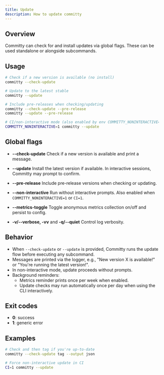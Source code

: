 ```yaml
---
title: Update
description: How to update committy
---
```


## Overview

Committy can check for and install updates via global flags. These can be used standalone or alongside subcommands.

## Usage

```bash
# Check if a new version is available (no install)
committy --check-update

# Update to the latest stable
committy --update

# Include pre-releases when checking/updating
committy --check-update --pre-release
committy --update --pre-release

# CI/non-interactive mode (also enabled by env COMMITTY_NONINTERACTIVE=1 or CI=1)
COMMITTY_NONINTERACTIVE=1 committy --update
```

## Global flags

- __--check-update__
  Check if a new version is available and print a message.

- __--update__
  Install the latest version if available. In interactive sessions, Committy may prompt to confirm.

- __--pre-release__
  Include pre-release versions when checking or updating.

- __--non-interactive__
  Run without interactive prompts. Also enabled when `COMMITTY_NONINTERACTIVE=1` or `CI=1`.

- __--metrics-toggle__
  Toggle anonymous metrics collection on/off and persist to config.

- __-v/--verbose, -vv__ and __-q/--quiet__
  Control log verbosity.

## Behavior

- When `--check-update` or `--update` is provided, Committy runs the update flow before executing any subcommand.
- Messages are printed via the logger, e.g., "New version X is available!" or "You're running the latest version!".
- In non-interactive mode, update proceeds without prompts.
- Background reminders:
  - Metrics reminder prints once per week when enabled.
  - Update checks may run automatically once per day when using the CLI interactively.

## Exit codes

- __0__: success
- __1__: generic error

## Examples

```bash
# Check and then tag if you're up-to-date
committy --check-update tag --output json

# Force non-interactive update in CI
CI=1 committy --update
